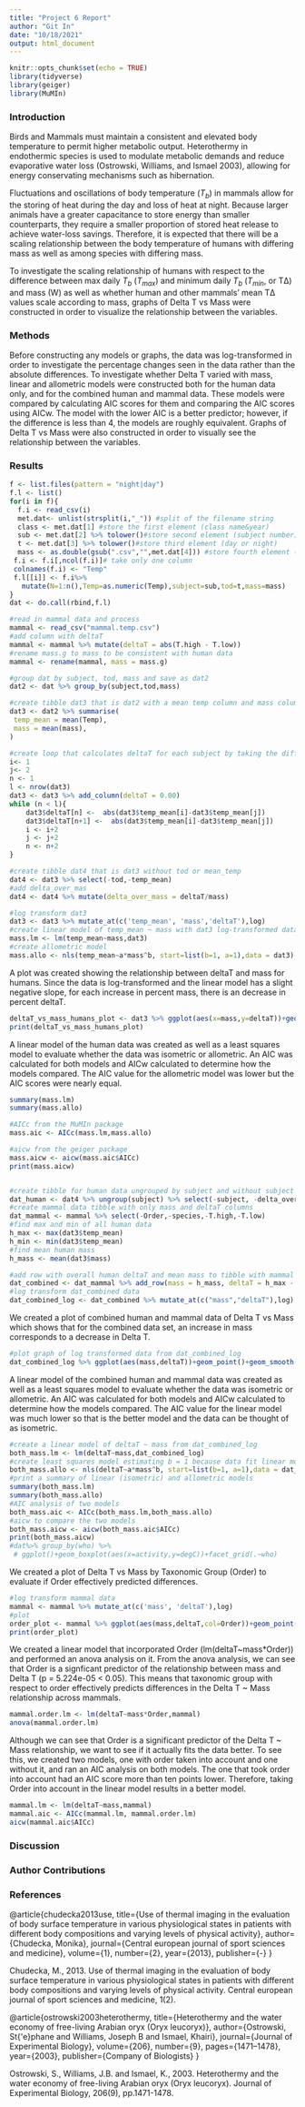 ```yaml
---
title: "Project 6 Report"
author: "Git In"
date: "10/18/2021"
output: html_document
---
```


```r
knitr::opts_chunk$set(echo = TRUE)
library(tidyverse)
library(geiger)
library(MuMIn)
```

### Introduction
Birds and Mammals must maintain a consistent and elevated body temperature to permit higher metabolic output. Heterothermy in endothermic species is used to modulate metabolic demands and reduce evaporative water loss (Ostrowski, Williams, and Ismael 2003), allowing for energy conservating mechanisms such as hibernation. 

Fluctuations and oscillations of body temperature ($T_b$) in mammals allow for the storing of heat during the day and loss of heat at night. Because larger animals have a greater capacitance to store energy than smaller counterparts, they require a smaller proportion of stored heat release to achieve water-loss savings. Therefore, it is expected that there will be a scaling relationship between the body temperature of humans with differing mass as well as among species with differing mass.

To investigate the scaling relationship of humans with respect to the difference between max daily $T_b$ ($T_{max}$) and minimum daily $T_b$ ($T_{min}$, or TΔ) and mass (W) as well as whether human and other mammals' mean TΔ values scale according to mass, graphs of Delta T vs Mass were constructed in order to visualize the relationship between the variables.

### Methods
Before constructing any models or graphs, the data was log-transformed in order to investigate the percentage changes seen in the data rather than the absolute differences. To investigate whether Delta T varied with mass, linear and allometric models were constructed both for the human data only, and for the combined human and mammal data. These models were compared by calculating AIC scores for them and comparing the AIC scores using AICw. The model with the lower AIC is a better predictor; however, if the difference is less than 4, the models are roughly equivalent. Graphs of Delta T vs Mass were also constructed in order to visually see the relationship between the variables.

### Results
```r
f <- list.files(pattern = "night|day") 
f.l <- list()
for(i in f){
  f.i <- read_csv(i)
  met.dat<- unlist(strsplit(i,"_")) #split of the filename string
  class <- met.dat[1] #store the first element (class name&year)
  sub <- met.dat[2] %>% tolower()#store second element (subject number)
  t <- met.dat[3] %>% tolower()#store third element (day or night)
  mass <- as.double(gsub(".csv","",met.dat[4])) #store fourth element (mass), dropping .csv with gsub
 f.i <- f.i[,ncol(f.i)]# take only one column
 colnames(f.i) <- "Temp"
 f.l[[i]] <- f.i%>%
   mutate(N=1:n(),Temp=as.numeric(Temp),subject=sub,tod=t,mass=mass)
}
dat <- do.call(rbind,f.l) 

#read in mammal data and process
mammal <- read_csv("mammal.temp.csv")
#add column with deltaT
mammal <- mammal %>% mutate(deltaT = abs(T.high - T.low))
#rename mass.g to mass to be consistent with human data
mammal <- rename(mammal, mass = mass.g)

#group dat by subject, tod, mass and save as dat2
dat2 <- dat %>% group_by(subject,tod,mass)

#create tibble dat3 that is dat2 with a mean temp column and mass column
dat3 <- dat2 %>% summarise(
 temp_mean = mean(Temp),
 mass = mean(mass),
)
```
```r


#create loop that calculates deltaT for each subject by taking the difference of day and night temps 
i<- 1
j<- 2
n <- 1
l <- nrow(dat3)
dat3 <- dat3 %>% add_column(deltaT = 0.00)
while (n < l){
    dat3$deltaT[n] <-  abs(dat3$temp_mean[i]-dat3$temp_mean[j])
    dat3$deltaT[n+1] <-  abs(dat3$temp_mean[i]-dat3$temp_mean[j])
    i <- i+2
    j <- j+2
    n <- n+2
}

#create tibble dat4 that is dat3 without tod or mean_temp
dat4 <- dat3 %>% select(-tod,-temp_mean) 
#add delta_over_mas
dat4 <- dat4 %>% mutate(delta_over_mass = deltaT/mass)

#log transform dat3
dat3 <- dat3 %>% mutate_at(c('temp_mean', 'mass','deltaT'),log)
#create linear model of temp_mean ~ mass with dat3 log-transformed data
mass.lm <- lm(temp_mean~mass,dat3)
#create allometric model
mass.allo <- nls(temp_mean~a*mass^b, start=list(b=1, a=1),data = dat3)
```
A plot was created showing the relationship between deltaT and mass for humans. Since the data is log-transformed and the linear model has a slight negative slope, for each increase in percent mass, there is an decrease in percent deltaT.
```r
deltaT_vs_mass_humans_plot <- dat3 %>% ggplot(aes(x=mass,y=deltaT))+geom_point()+geom_smooth(method="lm")+labs(x="log mass",y="log Delta T")
print(deltaT_vs_mass_humans_plot)
```
A linear model of the human data was created as well as a least squares model to evaluate whether the data was isometric or allometric. An AIC was calculated for both models and AICw calculated to determine how the models compared. The AIC value for the allometric model was lower but the AIC scores were nearly equal.
```r
summary(mass.lm)
summary(mass.allo)
```
```r
#AICc from the MuMIn package
mass.aic <- AICc(mass.lm,mass.allo)

#aicw from the geiger package
mass.aicw <- aicw(mass.aic$AICc)
print(mass.aicw)


#create tibble for human data ungrouped by subject and without subject or delta_over_mass column
dat_human <- dat4 %>% ungroup(subject) %>% select(-subject, -delta_over_mass)
#create mammal data tibble with only mass and deltaT columns
dat_mammal <- mammal %>% select(-Order,-species,-T.high,-T.low)
#find max and min of all human data
h_max <- max(dat3$temp_mean)
h_min <- min(dat3$temp_mean)
#find mean human mass
h_mass <- mean(dat3$mass)

#add row with overall human deltaT and mean mass to tibble with mammal data
dat_combined <- dat_mammal %>% add_row(mass = h_mass, deltaT = h_max - h_min)
#log transform dat_combined data
dat_combined_log <- dat_combined %>% mutate_at(c("mass","deltaT"),log)
```
We created a plot of combined human and mammal data of Delta T vs Mass which shows that for the combined data set, an increase in mass corresponds to a decrease in Delta T.
```r
#plot graph of log transformed data from dat_combined_log
dat_combined_log %>% ggplot(aes(mass,deltaT))+geom_point()+geom_smooth(method="lm")+labs(x="log mass",y="log Delta T")
```

A linear model of the combined human and mammal data was created as well as a least squares model to evaluate whether the data was isometric or allometric. An AIC was calculated for both models and AICw calculated to determine how the models compared. The AIC value for the linear model was much lower so that is the better model and the data can be thought of as isometric.
```r
#create a linear model of deltaT ~ mass from dat_combined_log
both_mass.lm <- lm(deltaT~mass,dat_combined_log)
#create least squares model estimating b = 1 because data fit linear model well
both_mass.allo <- nls(deltaT~a*mass^b, start=list(b=1, a=1),data = dat_combined_log)
#print a summary of linear (isometric) and allometric models
summary(both_mass.lm)
summary(both_mass.allo)
#AIC analysis of two models
both_mass.aic <- AICc(both_mass.lm,both_mass.allo)
#aicw to compare the two models
both_mass.aicw <- aicw(both_mass.aic$AICc)
print(both_mass.aicw)
#dat%>% group_by(who) %>%
 # ggplot()+geom_boxplot(aes(x=activity,y=degC))+facet_grid(.~who)

```
We created a plot of Delta T vs Mass by Taxonomic Group (Order) to evaluate if Order effectively predicted differences.
```r
#log transform mammal data
mammal <- mammal %>% mutate_at(c('mass', 'deltaT'),log)
#plot
order_plot <- mammal %>% ggplot(aes(mass,deltaT,col=Order))+geom_point()+geom_smooth(method="lm")
print(order_plot)
```
We created a linear model that incorporated Order (lm(deltaT~mass*Order)) and performed an anova analysis on it. From the anova analysis, we can see that Order is a signficant predictor of the relationship between mass and Delta T (p = 5.224e-05 < 0.05). This means that taxonomic group with respect to order effectively predicts differences in the Delta T ~ Mass relationship across mammals. 
```r
mammal.order.lm <- lm(deltaT~mass*Order,mammal)
anova(mammal.order.lm)
```
Although we can see that Order is a significant predictor of the Delta T ~ Mass relationship, we want to see if it actually fits the data better. To see this, we created two models, one with order taken into account and one without it, and ran an AIC analysis on both models. The one that took order into account had an AIC score more than ten points lower. Therefore, taking Order into account in the linear model results in a better model.
```r
mammal.lm <- lm(deltaT~mass,mammal)
mammal.aic <- AICc(mammal.lm, mammal.order.lm)
aicw(mammal.aic$AICc)
```

### Discussion

### Author Contributions

### References

@article{chudecka2013use,
  title={Use of thermal imaging in the evaluation of body surface temperature in various physiological states in patients with different body compositions and varying levels of physical activity},
  author={Chudecka, Monika},
  journal={Central european journal of sport sciences and medicine},
  volume={1},
  number={2},
  year={2013},
  publisher={-}
}


Chudecka, M., 2013. Use of thermal imaging in the evaluation of body surface temperature in various physiological states in patients with different body compositions and varying levels of physical activity. Central european journal of sport sciences and medicine, 1(2).

@article{ostrowski2003heterothermy,
  title={Heterothermy and the water economy of free-living Arabian oryx (Oryx leucoryx)},
  author={Ostrowski, St{\'e}phane and Williams, Joseph B and Ismael, Khairi},
  journal={Journal of Experimental Biology},
  volume={206},
  number={9},
  pages={1471--1478},
  year={2003},
  publisher={Company of Biologists}
}


Ostrowski, S., Williams, J.B. and Ismael, K., 2003. Heterothermy and the water economy of free-living Arabian oryx (Oryx leucoryx). Journal of Experimental Biology, 206(9), pp.1471-1478.
